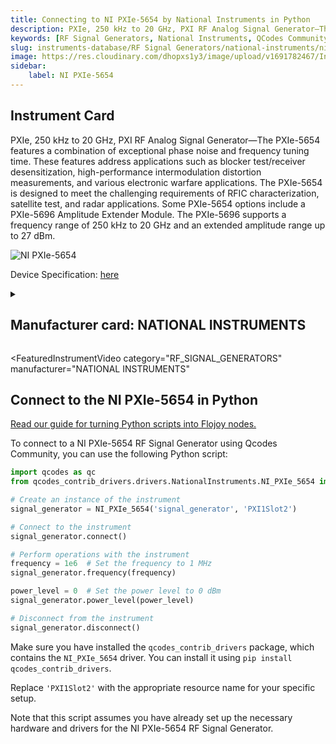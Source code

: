 ```yaml
---
title: Connecting to NI PXIe-5654 by National Instruments in Python
description: PXIe, 250 kHz to 20 GHz, PXI RF Analog Signal Generator—The PXIe-5654 features a combination of exceptional phase noise and frequency tuning time. These features address applications such as blocker test/receiver desensitization, high-performance intermodulation distortion measurements, and various electronic warfare applications. The PXIe-5654 is designed to meet the challenging requirements of RFIC characterization, satellite test, and radar applications. Some PXIe-5654 options include a PXIe-5696 Amplitude Extender Module. The PXIe-5696 supports a frequency range of 250 kHz to 20 GHz and an extended amplitude range up to 27 dBm.
keywords: [RF Signal Generators, National Instruments, QCodes Community] 
slug: instruments-database/RF Signal Generators/national-instruments/ni-pxie-5654 
image: https://res.cloudinary.com/dhopxs1y3/image/upload/v1691782467/Instruments/RF%20Signal%20Generator/NI-PXIe-5654/NI-PXIe-5654.jpg
sidebar:
    label: NI PXIe-5654 
---
```



## Instrument Card

PXIe, 250 kHz to 20 GHz, PXI RF Analog Signal Generator—The PXIe-5654 features a combination of exceptional phase noise and frequency tuning time. These features address applications such as blocker test/receiver desensitization, high-performance intermodulation distortion measurements, and various electronic warfare applications. The PXIe-5654 is designed to meet the challenging requirements of RFIC characterization, satellite test, and radar applications. Some PXIe-5654 options include a PXIe-5696 Amplitude Extender Module. The PXIe-5696 supports a frequency range of 250 kHz to 20 GHz and an extended amplitude range up to 27 dBm.

![NI PXIe-5654](https://res.cloudinary.com/dhopxs1y3/image/upload/v1691782467/Instruments/RF%20Signal%20Generator/NI-PXIe-5654/NI-PXIe-5654.jpg)

Device Specification: [here](/instruments-database/all-instruments)

<details style={{ marginTop: "15px"}}>
<summary><h2 style={{display:'inline'}}>Manufacturer card: NATIONAL INSTRUMENTS</h2></summary>

![NATIONAL INSTRUMENTS](https://res.cloudinary.com/dhopxs1y3/image/upload/v1692806169/Instruments/Vendor%20Logos/National_Instruments.png)

A producer of automated test equipment and virtual instrumentation software. Common applications include data acquisition, instrument control and machine vision.

- Headquarters: Austin, Texas, USA
- Yearly Revenue (millions, USD): 1657
- Vendor Website: [here](https://www.ni.com/en-ca.html)

</details>


<FeaturedInstrumentVideo
  category="RF_SIGNAL_GENERATORS"
  manufacturer="NATIONAL INSTRUMENTS"
></FeaturedInstrumentVideo>

## Connect to the NI PXIe-5654 in Python

[Read our guide for turning Python scripts into Flojoy nodes.](https://docs.flojoy.ai/contribution/blocks/custom-flojoy-block/)



<Tabs>
<TabItem value="Flojoy" label="Flojoy" className="flojoy-instrument-tabs">

<NodeCardCollection category="RF_SIGNAL_GENERATORS" manufacturer="National Instruments"></NodeCardCollection>

</TabItem>
<TabItem value="QCodes Community" label="QCodes Community">

To connect to a NI PXIe-5654 RF Signal Generator using Qcodes Community, you can use the following Python script:

```python
import qcodes as qc
from qcodes_contrib_drivers.drivers.NationalInstruments.NI_PXIe_5654 import NI_PXIe_5654

# Create an instance of the instrument
signal_generator = NI_PXIe_5654('signal_generator', 'PXI1Slot2')

# Connect to the instrument
signal_generator.connect()

# Perform operations with the instrument
frequency = 1e6  # Set the frequency to 1 MHz
signal_generator.frequency(frequency)

power_level = 0  # Set the power level to 0 dBm
signal_generator.power_level(power_level)

# Disconnect from the instrument
signal_generator.disconnect()
```

Make sure you have installed the `qcodes_contrib_drivers` package, which contains the `NI_PXIe_5654` driver. You can install it using `pip install qcodes_contrib_drivers`.

Replace `'PXI1Slot2'` with the appropriate resource name for your specific setup.

Note that this script assumes you have already set up the necessary hardware and drivers for the NI PXIe-5654 RF Signal Generator.

</TabItem>
</Tabs>